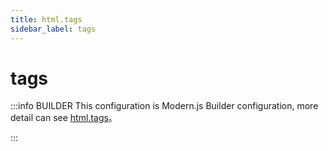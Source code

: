 ```yaml
---
title: html.tags
sidebar_label: tags
---
```

# tags

:::info BUILDER
This configuration is Modern.js Builder configuration, more detail can see [html.tags](https://modernjs.dev/builder/en/api/config-html.html#html-tags)。

:::


<Main />
